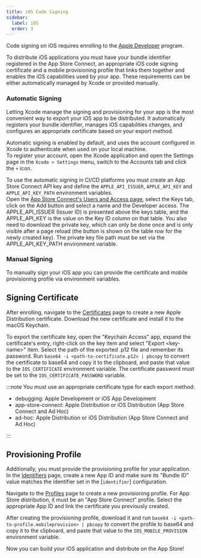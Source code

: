 ```yaml
---
title: iOS Code Signing
sidebar:
  label: iOS
  order: 3
---
```


Code signing on iOS requires enrolling to the [Apple Developer] program.

To distribute iOS applications you must have your bundle identifier registered in the App Store Connect,
an appropriate iOS code signing certificate and a mobile provisioning profile that links them together and enables the iOS capabilities used by your app.
These requirements can be either automatically managed by Xcode or provided manually.

### Automatic Signing

Letting Xcode manage the signing and provisioning for your app is the most convenient way to export your iOS app to be distributed.
It automatically registers your bundle identifier, manages iOS capabilities changes, and configures an appropriate certificate based on your export method.

Automatic signing is enabled by default, and uses the account configured in Xcode to authenticate when used on your local machine.\
To register your account, open the Xcode application and open the Settings page in the `Xcode > Settings` menu, switch to the Accounts tab and click the `+` icon.

To use the automatic signing in CI/CD platforms you must create an App Store Connect API key
and define the `APPLE_API_ISSUER`, `APPLE_API_KEY` and `APPLE_API_KEY_PATH` environment variables.\
Open the [App Store Connect's Users and Access page], select the Keys tab, click on the Add button and select a name and the Developer access.
The APPLE_API_ISSUER (Issuer ID) is presented above the keys table, and the APPLE_API_KEY is the value on the Key ID column on that table.
You also need to download the private key, which can only be done once and is only visible after a page reload (the button is shown on the table row for the newly created key).
The private key file path must be set via the APPLE_API_KEY_PATH environment variable.

### Manual Signing

To manually sign your iOS app you can provide the certificate and mobile provisioning profile via environment variables.

## Signing Certificate

After enrolling, navigate to the [Certificates] page to create a new Apple Distribution certificate.
Download the new certificate and install it to the macOS Keychain.

To export the certificate key, open the "Keychain Access" app, expand the certificate's entry, right-click on the key item and select "Export \<key-name\>" item.
Select the path of the exported .p12 file and remember its password.
Run `base64 -i <path-to-certificate.p12> | pbcopy` to convert the certificate to base64 and copy it to the clipboard, and paste that value to the `IOS_CERTIFICATE` environment variable.
The certificate password must be set to the `IOS_CERTIFICATE_PASSWORD` variable.

:::note
You must use an appropriate certificate type for each export method:

- debugging: Apple Development or iOS App Development
- app-store-connect: Apple Distribution or iOS Distribution (App Store Connect and Ad Hoc)
- ad-hoc: Apple Distribution or iOS Distribution (App Store Connect and Ad Hoc)

:::

## Provisioning Profile

Additionally, you must provide the provisioning profile for your application. In the [Identifiers](https://developer.apple.com/account/resources/identifiers/list) page, create a new App ID and make sure its "Bundle ID" value matches the identifier set in the [`identifier`] configuration.

Navigate to the [Profiles](https://developer.apple.com/account/resources/profiles/list) page to create a new provisioning profile. For App Store distribution, it must be an "App Store Connect" profile. Select the appropriate App ID and link the certificate you previously created.

After creating the provisioning profile, download it and run `base64 -i <path-to-profile.mobileprovision> | pbcopy` to convert the profile to base64 and copy it to the clipboard, and paste that value to the `IOS_MOBILE_PROVISION` environment variable.

Now you can build your iOS application and distribute on the App Store!

[Certificates]: https://developer.apple.com/account/resources/certificates/list
[Apple Developer]: https://developer.apple.com
[App Store Connect's Users and Access page]: https://appstoreconnect.apple.com/access/users
